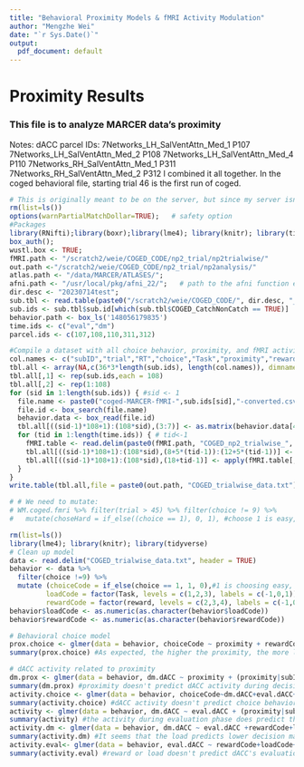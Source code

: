 ```yaml
---
title: "Behavioral Proximity Models & fMRI Activity Modulation"
author: "Mengzhe Wei"
date: "`r Sys.Date()`"
output:
  pdf_document: default
---
```

# Proximity Results
### This file is to analyze MARCER data's proximity 
Notes: 
dACC parcel IDs: 
7Networks_LH_SalVentAttn_Med_1 P107
7Networks_LH_SalVentAttn_Med_2 P108
7Networks_LH_SalVentAttn_Med_4 P110
7Networks_RH_SalVentAttn_Med_1 P311
7Networks_RH_SalVentAttn_Med_2 P312
I combined it all together. 
In the coged behavioral file, starting trial 46 is the first run of coged. 
```r
# This is originally meant to be on the server, but since my server isn't allowing tidyverse I moved it to git.
rm(list=ls())
options(warnPartialMatchDollar=TRUE);   # safety option
#Packages
library(RNifti);library(boxr);library(lme4); library(knitr); library(tidyverse)
box_auth(); 
wustl.box <- TRUE;
fMRI.path <- "/scratch2/weie/COGED_CODE/np2_trial/np2trialwise/"
out.path <-"/scratch2/weie/COGED_CODE/np2_trial/np2analysis/"
atlas.path <- "/data/MARCER/ATLASES/";  
afni.path <- "/usr/local/pkg/afni_22/";   # path to the afni function executables
dir.desc <- "20230714test";  
sub.tbl <- read.table(paste0("/scratch2/weie/COGED_CODE/", dir.desc, "_subjectSet.txt"), stringsAsFactors=FALSE); 
sub.ids <- sub.tbl$sub.id[which(sub.tbl$COGED_CatchNonCatch == TRUE)]
behavior.path <- box_ls('148056179835') 
time.ids <- c("eval","dm")
parcel.ids <- c(107,108,110,311,312)
```

```r
#Compile a dataset with all choice behavior, proximity, and fMRI activity
col.names <- c("subID","trial","RT","choice","Task","proximity","reward","eval.107","eval.108","eval.110","eval.311","eval.312","dm.107","dm.108","dm.110","dm.311","dm.312","eval.dACC","dm.dACC")
tbl.all <- array(NA,c(36*3*length(sub.ids), length(col.names)), dimnames=list(NULL,col.names))
tbl.all[,1] <- rep(sub.ids,each = 108)
tbl.all[,2] <- rep(1:108)
for (sid in 1:length(sub.ids)) { #sid <- 1
  file.name <- paste0("coged-MARCER-fMRI-",sub.ids[sid],"-converted.csv")
  file.id <- box_search(file.name)
  behavior.data <- box_read(file.id)
  tbl.all[((sid-1)*108+1):(108*sid),(3:7)] <- as.matrix(behavior.data[46:153,c("choiceRT","choice","hardTask","proximityValue","rewardAmount")])
  for (tid in 1:length(time.ids)) { # tid<-1
    fMRI.table <- read.delim(paste0(fMRI.path, "COGED_np2_trialwise_", time.ids[tid], "_sub", sub.ids[sid], ".txt"),header=FALSE)
    tbl.all[((sid-1)*108+1):(108*sid),(8+5*(tid-1)):(12+5*(tid-1))] <- as.matrix(fMRI.table[,parcel.ids])
    tbl.all[((sid-1)*108+1):(108*sid),(18+tid-1)] <- apply(fMRI.table[,parcel.ids], 1, mean, na.rm=TRUE)
  }
}
write.table(tbl.all,file = paste0(out.path, "COGED_trialwise_data.txt"), sep = "\t", row.names = FALSE, col.names = TRUE)

# # We need to mutate: 
# WM.coged.fmri %>% filter(trial > 45) %>% filter(choice != 9) %>%
#   mutate(choseHard = if_else((choice == 1), 0, 1), #choose 1 is easy, choose 2 is hard, choose 9 is NA

```


```r
rm(list=ls())
library(lme4); library(knitr); library(tidyverse)
# Clean up model
data <- read.delim("COGED_trialwise_data.txt", header = TRUE)
behavior <- data %>%
  filter(choice !=9) %>%
  mutate (choiceCode = if_else(choice == 1, 1, 0),#1 is choosing easy, 2 is choosing hard. So after recoding, 1 is easy, 0 is hard. As proximity goes higher, people should be more biased to choose the easier option.
         loadCode = factor(Task, levels = c(1,2,3), labels = c(-1,0,1)),
         rewardCode = factor(reward, levels = c(2,3,4), labels = c(-1,0,1)))
behavior$loadCode <- as.numeric(as.character(behavior$loadCode))
behavior$rewardCode <- as.numeric(as.character(behavior$rewardCode))

# Behavioral choice model
prox.choice <- glmer(data = behavior, choiceCode ~ proximity + rewardCode + loadCode + (proximity|subID), family = "binomial")
summary(prox.choice) #As expected, the higher the proximity, the more likely people are to choose the easier option. The higher the reward for the harder option, the less likely people are to choose the easier option (p = 0.069). The higher the load of the hard task is, the more likely people are to choose the easier option. 

# dACC activity related to proximity
dm.prox <- glmer(data = behavior, dm.dACC ~ proximity + (proximity|subID), family = "gaussian")
summary(dm.prox) #proximity doesn't predict dACC activity during decision making phase
activity.choice <- glmer(data = behavior, choiceCode~dm.dACC+eval.dACC+proximity+rewardCode+loadCode+(proximity|subID), family = "binomial")
summary(activity.choice) #dACC activity doesn't predict choice behavior
activity <- glmer(data = behavior, dm.dACC ~ eval.dACC + (proximity|subID), family = "gaussian")
summary(activity) #the activity during evaluation phase does predict the activity during decision making phase
activity.dm <- glmer(data = behavior, dm.dACC ~ eval.dACC +rewardCode+loadCode+ (proximity|subID), family = "gaussian")
summary(activity.dm) #It seems that the load predicts lower decision making phase activity
activity.eval<- glmer(data = behavior, eval.dACC ~ rewardCode+loadCode+ (1|subID), family = "gaussian")
summary(activity.eval) #reward or load doesn't predict dACC's evaluation activity
```